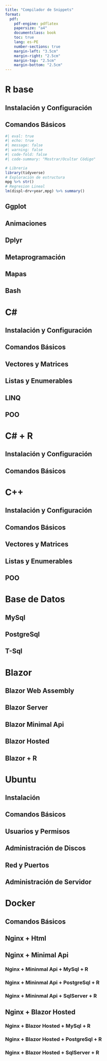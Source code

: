 ```yaml
---
title: "Compilador de Snippets"
format: 
  pdf:
    pdf-engine: pdflatex
    papersize: "a4"
    documentclass: book
    toc: true
    lang: es-PE
    number-sections: true
    margin-left: "3.5cm"
    margin-right: "2.5cm"
    margin-top: "2.5cm"
    margin-bottom: "2.5cm"
---
```


# R base
## Instalación y Configuración
## Comandos Básicos
```r
#| eval: true
#| echo: true
#| message: false
#| warning: false
#| code-fold: false
#| code-summary: "Mostrar/Ocultar Código"

# Libreria
library(tidyverse)
# Exploración de estructura
mpg %>% str()
# Regresion Lineal
lm(displ~drv+year,mpg) %>% summary()
```
## Ggplot
## Animaciones
## Dplyr
## Metaprogramación
## Mapas 
## Bash

# C\# 
## Instalación y Configuración
## Comandos Básicos
## Vectores y Matrices
## Listas y Enumerables
## LINQ
## POO

# C# + R
## Instalación y Configuración
## Comandos Básicos

# C++
## Instalación y Configuración
## Comandos Básicos
## Vectores y Matrices
## Listas y Enumerables
## POO

# Base de Datos
## MySql
## PostgreSql
## T-Sql

# Blazor
## Blazor Web Assembly
## Blazor Server
## Blazor Minimal Api
## Blazor Hosted
## Blazor + R

# Ubuntu
## Instalación
## Comandos Básicos
## Usuarios y Permisos
## Administración de Discos
## Red y Puertos
## Administración de Servidor

# Docker
## Comandos Básicos

## Nginx + Html

## Nginx + Minimal Api
### Nginx + Mininmal Api + MySql + R
### Nginx + Mininmal Api + PostgreSql + R
### Nginx + Mininmal Api + SqlServer + R

## Nginx + Blazor Hosted
### Nginx + Blazor Hosted + MySql + R
### Nginx + Blazor Hosted + PostgreSql + R
### Nginx + Blazor Hosted + SqlServer + R
